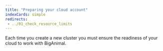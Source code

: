 ```yaml
---
title: "Preparing your cloud account"
indexCards: simple
redirects:
 - ../01_check_resource_limits
---
```


Each time you create a new cluster you must ensure the readiness of your cloud to work with BigAnimal. 

